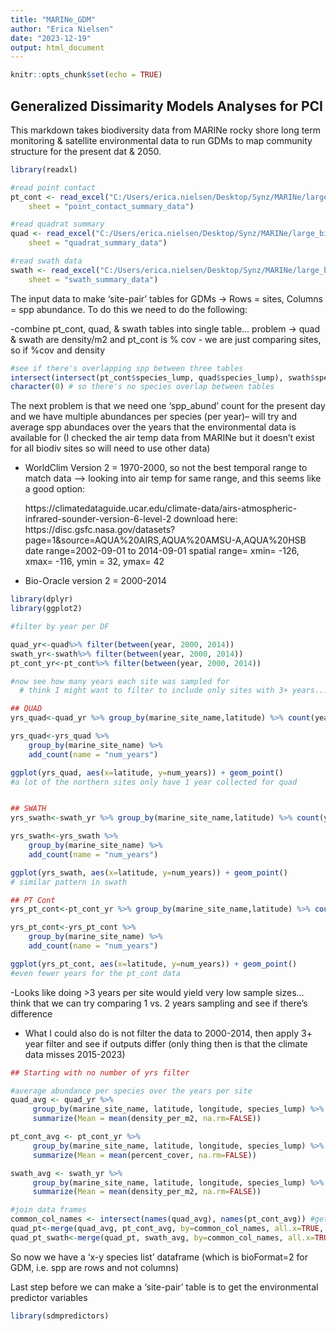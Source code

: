 ```yaml
---
title: "MARINe_GDM"
author: "Erica Nielsen"
date: "2023-12-19"
output: html_document
---
```


```r
knitr::opts_chunk$set(echo = TRUE)
```

## Generalized Dissimarity Models Analyses for PCI

This markdown takes biodiversity data from MARINe rocky shore long term monitoring & satellite environmental data to run GDMs to map community structure for the present dat & 2050. 

```r
library(readxl)

#read point contact
pt_cont <- read_excel("C:/Users/erica.nielsen/Desktop/Synz/MARINe/large_biodiv_data/cbs_data_CA_2023.xlsx", 
    sheet = "point_contact_summary_data")

#read quadrat summary
quad <- read_excel("C:/Users/erica.nielsen/Desktop/Synz/MARINe/large_biodiv_data/cbs_data_CA_2023.xlsx", 
    sheet = "quadrat_summary_data")

#read swath data
swath <- read_excel("C:/Users/erica.nielsen/Desktop/Synz/MARINe/large_biodiv_data/cbs_data_CA_2023.xlsx", 
    sheet = "swath_summary_data")

```

The input data to make 'site-pair' tables for GDMs -> Rows = sites, Columns = spp abundance. To do this we need to do the following:

-combine pt_cont, quad, & swath tables into single table... problem -> quad & swath are density/m2 and pt_cont is % cov
  - we are just comparing sites, so if %cov and density 


```r

#see if there's overlapping spp between three tables 
intersect(intersect(pt_cont$species_lump, quad$species_lump), swath$species_lump)
character(0) # so there's no species overlap between tables

```

The next problem is that we need one 'spp_abund' count for the present day and we have multiple abundances per species (per year)-- will try and average spp abundaces over the years that the environmental data is available for
(I checked the air temp data from MARINe but it doesn't exist for all biodiv sites so will need to use other data)

- WorldClim Version 2 = 1970-2000, so not the best temporal range to match data
--> looking into air temp for same range, and this seems like a good option:                    

    https://climatedataguide.ucar.edu/climate-data/airs-atmospheric-infrared-sounder-version-6-level-2 
        download here: https://disc.gsfc.nasa.gov/datasets?page=1&source=AQUA%20AIRS,AQUA%20AMSU-A,AQUA%20HSB
            date range=2002-09-01 to 2014-09-01
            spatial range= xmin= -126, xmax= -116, ymin = 32, ymax= 42


- Bio-Oracle version 2 = 2000-2014 



```r


library(dplyr)
library(ggplot2)

#filter by year per DF

quad_yr<-quad%>% filter(between(year, 2000, 2014))
swath_yr<-swath%>% filter(between(year, 2000, 2014))
pt_cont_yr<-pt_cont%>% filter(between(year, 2000, 2014))

#now see how many years each site was sampled for
  # think I might want to filter to include only sites with 3+ years... or run analyses on all data vs. filtered data

## QUAD
yrs_quad<-quad_yr %>% group_by(marine_site_name,latitude) %>% count(year, sort = TRUE)

yrs_quad<-yrs_quad %>%
    group_by(marine_site_name) %>%
    add_count(name = "num_years")

ggplot(yrs_quad, aes(x=latitude, y=num_years)) + geom_point()
#a lot of the northern sites only have 1 year collected for quad


## SWATH
yrs_swath<-swath_yr %>% group_by(marine_site_name,latitude) %>% count(year, sort = TRUE)

yrs_swath<-yrs_swath %>%
    group_by(marine_site_name) %>%
    add_count(name = "num_years")

ggplot(yrs_swath, aes(x=latitude, y=num_years)) + geom_point()
# similar pattern in swath

## PT Cont
yrs_pt_cont<-pt_cont_yr %>% group_by(marine_site_name,latitude) %>% count(year, sort = TRUE)

yrs_pt_cont<-yrs_pt_cont %>%
    group_by(marine_site_name) %>%
    add_count(name = "num_years")

ggplot(yrs_pt_cont, aes(x=latitude, y=num_years)) + geom_point()
#even fewer years for the pt_cont data


```

-Looks like doing >3 years per site would yield very low sample sizes... think that we can try comparing 1 vs. 2 years sampling and see if there's difference

- What I could also do is not filter the data to 2000-2014, then apply 3+ year filter and see if outputs differ (only thing then is that the climate data misses 2015-2023)


```r
## Starting with no number of yrs filter

#average abundance per species over the years per site
quad_avg <- quad_yr %>%
     group_by(marine_site_name, latitude, longitude, species_lump) %>%
     summarize(Mean = mean(density_per_m2, na.rm=FALSE))

pt_cont_avg <- pt_cont_yr %>%
     group_by(marine_site_name, latitude, longitude, species_lump) %>%
     summarize(Mean = mean(percent_cover, na.rm=FALSE))

swath_avg <- swath_yr %>%
     group_by(marine_site_name, latitude, longitude, species_lump) %>%
     summarize(Mean = mean(density_per_m2, na.rm=FALSE))

#join data frames
common_col_names <- intersect(names(quad_avg), names(pt_cont_avg)) #get column names
quad_pt<-merge(quad_avg, pt_cont_avg, by=common_col_names, all.x=TRUE, all.y=TRUE) #merge first 2 DFs
quad_pt_swath<-merge(quad_pt, swath_avg, by=common_col_names, all.x=TRUE, all.y=TRUE) #merge in swath

```

So now we have a 'x-y species list' dataframe (which is bioFormat=2 for GDM, i.e. spp are rows and not columns)

Last step before we can make a 'site-pair' table is to get the environmental predictor variables

```r
library(sdmpredictors)


```






